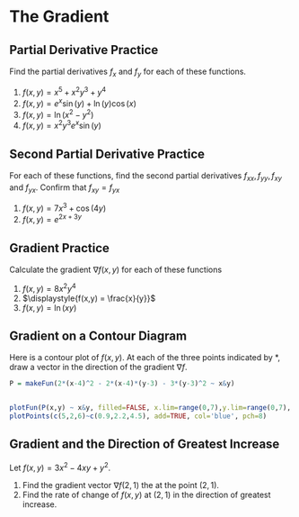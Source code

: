 # The Gradient





## Partial Derivative Practice

Find the partial derivatives $f_x$ and $f_y$ for each of these functions.

1.  $f(x,y) = x^5 + x^2y^3 + y^4$
1. $f(x,y) = e^x \sin(y) + \ln(y) \cos(x)$
1. $f(x,y) = \ln (x^2 - y^2)$
1. $f(x,y) = x^2 y^3 e^x \sin(y)$

## Second Partial Derivative Practice

For each of these functions, find the second partial derivatives $f_{xx}, f_{yy}, f_{xy}$ and $f_{yx}$. Confirm that $f_{xy} = f_{yx}$

1. $f(x,y) = 7x^3 + \cos(4y)$
2. $f(x,y) = e^{2x+3y}$

## Gradient Practice

Calculate the gradient $\nabla f(x,y)$ for each of these functions

1. $f(x,y) = 8x^2y^4$
1. $\displaystyle{f(x,y) = \frac{x}{y}}$
1. $f(x,y) = \ln(xy)$

## Gradient on a Contour Diagram

Here is a contour plot of $f(x,y)$. At each of the three points indicated by $*$, draw a vector in the direction of the gradient $\nabla f$. 

```r
P = makeFun(2*(x-4)^2 - 2*(x-4)*(y-3) - 3*(y-3)^2 ~ x&y)


plotFun(P(x,y) ~ x&y, filled=FALSE, x.lim=range(0,7),y.lim=range(0,7), levels =seq(-50,50,10) )
plotPoints(c(5,2,6)~c(0.9,2.2,4.5), add=TRUE, col='blue', pch=8)
```

## Gradient and the Direction of Greatest Increase

Let $f(x,y) = 3x^2 - 4xy + y^2$.

1. Find the gradient vector $\nabla f(2,1)$ the at the point $(2,1)$. 
1. Find the rate of change of $f(x,y)$ at $(2,1)$ in the direction of greatest increase.
